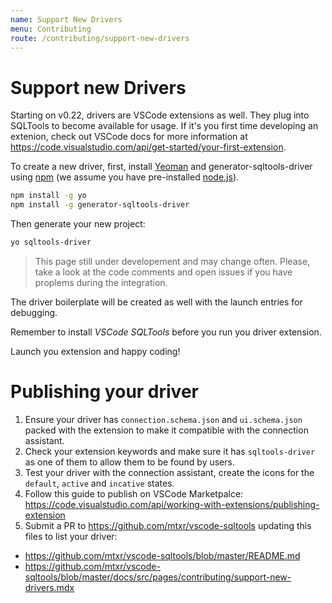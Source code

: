 ```yaml
---
name: Support New Drivers
menu: Contributing
route: /contributing/support-new-drivers
---
```


# Support new Drivers

Starting on v0.22, drivers are VSCode extensions as well. They plug into SQLTools to become available for usage. If it's you first time developing an extenion, check out VSCode docs for more information at https://code.visualstudio.com/api/get-started/your-first-extension.

To create a new driver, first, install [Yeoman](http://yeoman.io) and generator-sqltools-driver using [npm](https://www.npmjs.com/) (we assume you have pre-installed [node.js](https://nodejs.org/)).

```bash
npm install -g yo
npm install -g generator-sqltools-driver
```

Then generate your new project:

```bash
yo sqltools-driver
```

> This page still under developement and may change often. Please, take a look at the code comments and open issues if you have proplems during the integration.

The driver boilerplate will be created as well with the launch entries for debugging.

Remember to install *VSCode SQLTools* before you run you driver extension.

Launch you extension and happy coding!

# Publishing your driver

1. Ensure your driver has `connection.schema.json` and `ui.schema.json` packed with the extension to make it compatible with the connection assistant.
2. Check your extension keywords and make sure it has `sqltools-driver` as one of them to allow them to be found by users.
3. Test your driver with the connection assistant, create the icons for the `default`, `active` and `incative` states.
4. Follow this guide to publish on VSCode Marketpalce: https://code.visualstudio.com/api/working-with-extensions/publishing-extension
5. Submit a PR to https://github.com/mtxr/vscode-sqltools updating this files to list your driver:
  - https://github.com/mtxr/vscode-sqltools/blob/master/README.md
  - https://github.com/mtxr/vscode-sqltools/blob/master/docs/src/pages/contributing/support-new-drivers.mdx